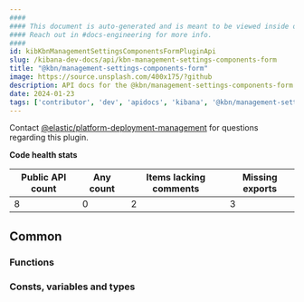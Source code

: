 ```yaml
---
####
#### This document is auto-generated and is meant to be viewed inside our experimental, new docs system.
#### Reach out in #docs-engineering for more info.
####
id: kibKbnManagementSettingsComponentsFormPluginApi
slug: /kibana-dev-docs/api/kbn-management-settings-components-form
title: "@kbn/management-settings-components-form"
image: https://source.unsplash.com/400x175/?github
description: API docs for the @kbn/management-settings-components-form plugin
date: 2024-01-23
tags: ['contributor', 'dev', 'apidocs', 'kibana', '@kbn/management-settings-components-form']
---
```




Contact [@elastic/platform-deployment-management](https://github.com/orgs/elastic/teams/platform-deployment-management) for questions regarding this plugin.

**Code health stats**

| Public API count  | Any count | Items lacking comments | Missing exports |
|-------------------|-----------|------------------------|-----------------|
| 8 | 0 | 2 | 3 |

## Common

### Functions
<DocDefinitionList data={kbnManagementSettingsComponentsFormObj.common.functions}/>

### Consts, variables and types
<DocDefinitionList data={kbnManagementSettingsComponentsFormObj.common.misc}/>

